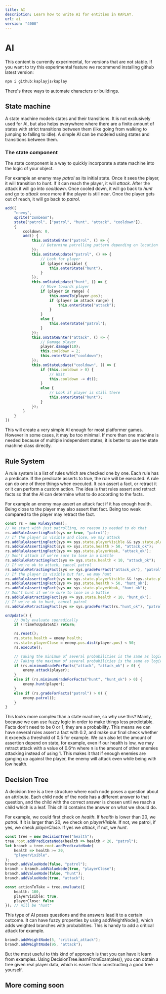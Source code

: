 ```yaml
---
title: AI
description: Learn how to write AI for entities in KAPLAY.
url: ai
version: "4000"
---
```



# AI

<Info title="Experimental Content" crew="home">
This content is currently experimental, for versions that are not stable. If
you want to try this experimental feature we recommend installing github latest version:

```sh
npm i github:kaplayjs/kaplay
```
</Info>

There's three ways to automate characters or buildings.

## State machine

A state machine models states and their transitions. It is not exclusively used for AI, but also helps everywhere where there are a finite amount of states with strict transitions between them (like going from walking to jumping to falling to idle). A simple AI can be modeled using states and transitions between them.

### The state component

The state component is a way to quickly incorporate a state machine into the logic of your object.

For example an enemy may _patrol_ as its initial state. Once it sees the player, it will transition to _hunt_. If it can reach the player, it will _attack_. After the attack it will go into _cooldown_. Once cooled down, it will go back to _hunt_ and go to _attack_ once more if the player is still near. Once the player gets out of reach, it will go back to _patrol_.

```ts
add([
    "enemy",
    sprite("zombean");
    state("patrol", ["patrol", "hunt", "attack", "cooldown"]),
    {
        cooldown: 0,
        add() {
            this.onStateEnter("patrol", () => {
                // Determine patrolling pattern depending on location
            });
            this.onStateUpdate("patrol", () => {
                // Look for player
                if (player visible) {
                    this.enterState("hunt"),
                }
            });
            this.onStateUpdate("hunt", () => {
                // Move towards player
                if (player in range) {
                    this.moveTo(player.pos);
                    if (player in attack range) {
                        this.enterState("attack");
                    }
                }
                else {
                    this.enterState("patrol");
                }
            });
            this.onStateEnter("attack", () => {
                // Damage player
                player.damage(10);
                this.cooldown = 2;
                this.enterState("cooldown");
            });
            this.onStateUpdate("cooldown", () => {
                if (this.cooldown > 0) {
                    // Wait
                    this.cooldown -= dt();
                }
                else {
                    // Look if player is still there
                    this.enterState("hunt");
                }
            });
        }
    }
])
```

This will create a very simple AI enough for most platformer games. However in some cases, it may be too minimal. If more than one machine is needed because of multiple independent states, it is better to use the state machine class directly.

## Rule System

A rule system is a list of rules which are checked one by one. Each rule has a predicate. If the predicate asserts to true, the rule will be executed. A rule can do one of three things when executed. It can assert a fact, or retract it or it can perform a custom action. The idea is that rules assert and retract facts so that the AI can determine what to do according to the facts.

For example an enemy may assert an attack fact if it has enough health. Being close to the player may also assert that fact. Being too weak compared to the player may retract the fact.

```ts
const rs = new RuleSystem();
// We start with just patrolling, no reason is needed to do that
rs.addRuleAssertingFact(sys => true, "patrol");
// If the player is visible and close, we may attack
rs.addRuleAssertingFact(sys => sys.state.playerVisible && sys.state.playerClose, "attack");
rs.addRuleAssertingFact(sys => sys.state.health > 50, "attack_ok");
rs.addRuleAssertingFact(sys => sys.state.playerWeak, "attack_ok");
// Don't attack if we're sure to lose in a battle
rs.addRuleRetractingFact(sys => sys.state.health < 10, "attack_ok");
// If we're ok to attack, cancel patrol
rs.addRuleRetractingFact(sys => sys.gradeForFact("attack_ok"), "patrol");
// If the player is visible but far, we may hunt
rs.addRuleAssertingFact(sys => sys.state.playerVisible && !sys.state.playerClose, "hunt");
rs.addRuleAssertingFact(sys => sys.state.health > 50, "hunt_ok");
rs.addRuleAssertingFact(sys => sys.state.playerWeak, "hunt_ok");
// Don't hunt if we're sure to lose in a battle
rs.addRuleRetractingFact(sys => sys.state.health < 10, "hunt_ok");
// If we're ok to hunt, cancel patrol
rs.addRuleRetractingFact(sys => sys.gradeForFact(rs."hunt_ok"), "patrol");

onUpdate() {
    // Only evaluate sporadically
    if (!timeToUpdateAI) return;

    rs.reset();
    rs.state.health = enemy.health;
    rs.state.playerClose = enemy.pos.dist(player.pos) < 50;
    rs.execute();

    // Taking the minimum of several probabilities is the same as logical &&
    // Taking the maximum of several probabilities is the same as logical ||
    if (rs.minimumGradeForFacts("attack", "attack_ok") > 0) {
        enemy.attack(player);
    }
    else if (rs.minimumGradeForFacts("hunt", "hunt_ok") > 0) {
        enemy.hunt(player);
    }
    else if (rs.gradeForFacts("patrol") > 0) {
        enemy.patrol();
    }
}
```

This looks more complex than a state machine, so why use this? Mainly, because we can use fuzzy logic in order to make things less predictable. Facts don't need to be 0 or 1, they are a probability. This means we can have several rules assert a fact with 0.2, and make our final check whether it exceeds a threshold of 0.5 for example. We can also let the amount of assertion depend on state, for example, even if our health is low, we may retract attack with a value of 0.6^n where n is the amount of other enemies attacking instead of using 1. This makes it that if enough enemies are ganging up against the player, the enemy will attack even while being with low health.

## Decision Tree

A decision tree is a tree structure where each node poses a question about an attribute. Each child node of the node has a different answer to that question, and the child with the correct answer is chosen until we reach a child which is a leaf. This child contains the answer on what we should do.

For example, we could first check on _health_. If _health_ is lower than 20, we _patrol_. If it is larger than 20, we check on _playerVisible_. If not, we patrol, if yes, we check _playerClose_. If yes we _attack_, if not, we _hunt_.

```ts
const tree = new DecisionTree("health");
tree.root.addPredicateNode(health => health < 20, "patrol");
let branch = tree.root.addPredicateNode(
    health => health >= 20,
    "playerVisible",
);
branch.addValueNode(false, "patrol");
branch = branch.addValueNode(true, "playerClose");
branch.addValueNode(false, "hunt");
branch.addValueNode(true, "attack");

const actionToTake = tree.evaluate({
    health: 100,
    playerVisible: true,
    playerClose: false
}); // Will be "hunt"
```

This type of AI poses questions and the answers lead it to a certain outcome. It can have fuzzy properties by using addWeightNode(), which adds weighted branches with probabilities. This is handy to add a critical attack for example.

```ts
branch.addWeightNode(5, "critical_attack");
branch.addWeightNode(95, "attack");
```

But the most useful to this kind of approach is that you can have it learn from examples. Using DecisionTree.learnFromExamples(), you can obtain a tree given real player data, which is easier than constructing a good tree yourself.

## More coming soon
